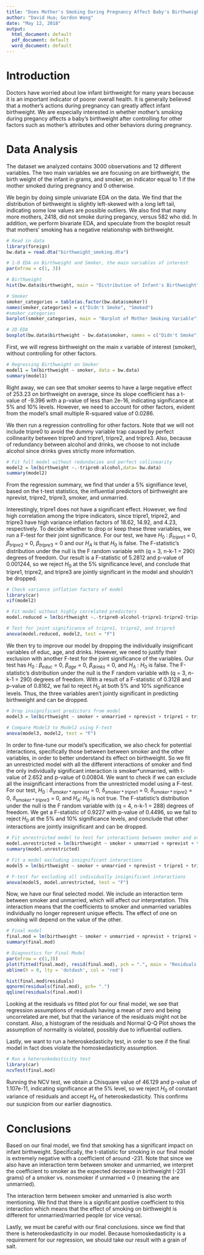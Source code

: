 ---
title: "Does Mother's Smoking During Pregnancy Affect Baby's Birthweight?"
author: "David Hua; Gordon Wang"
date: "May 12, 2018"
output:
  html_document: default
  pdf_document: default
  word_document: default
---


# Introduction

Doctors have worried about low infant birthweight for many years because it is an important indicator of poorer overall health. It is generally believed that a mother's actions during pregnancy can greatly affect infant birthweight. We are especially interested in whether mother's smoking during pregancy affects a baby's birthweight after controlling for other factors such as mother's attributes and other behaviors during pregnancy. 


# Data Analysis

The dataset we analyzed contains 3000 observations and 12 different variables. The two main variables we are focusing on are birthweight, the birth weight of the infant in grams, and smoker, an indicator equal to 1 if the mother smoked during pregnancy and 0 otherwise.

We begin by doing simple univariate EDA on the data. We find that the distribution of birthweight is slightly left-skewed with a long left tail, indicating some low values are possible outliers. We also find that many more mothers, 2418, did not smoke during pregancy, versus 582 who did. In addition, we perform bivariate EDA, and speculate from the boxplot result that mothers' smoking has a negative relationship with birthweight.

```{r, echo = FALSE, fig.height = 3, fig.width = 6}
# Read in data
library(foreign)
bw.data = read.dta("birthweight_smoking.dta")

# 1-D EDA on Birthweight and Smoker, the main variables of interest
par(mfrow = c(1, 3))

# Birthweight
hist(bw.data$birthweight, main = "Distribution of Infant's Birthweight", xlab = "Birthweight of Infant (g)", ylab = "Frequency", col = "red")

# Smoker
smoker_categories = table(as.factor(bw.data$smoker))
names(smoker_categories) = c("Didn't Smoke", "Smoked")
#smoker_categories
barplot(smoker_categories, main = "Barplot of Mother Smoking Variable", xlab = "Smoked During Pregnancy", ylab = "Frequency")

# 2D EDA 
boxplot(bw.data$birthweight ~ bw.data$smoker, names = c("Didn't Smoke", "Smoked"), main = "Birthweight vs Smoker", xlab = "Smoker", ylab = "Birthweight (g)", col = "slategray4")
```


First, we will regress birthweight on the main x variable of interest (smoker), without controlling for other factors. 

```{r, echo = FALSE}
# Regressing Birthweight on Smoker
model1 = lm(birthweight ~ smoker, data = bw.data)
summary(model1)
```

Right away, we can see that smoker seems to have a large negative effect of 253.23 on birthweight on average, since its slope coefficient has a t-value of -9.396 with a p-value of less than 2e-16, indicating significance at 5% and 10% levels. However, we need to account for other factors, evident from the model's small multiple R-squared value of 0.0286.


We then run a regression controlling for other factors. Note that we will not include tripre0 to avoid the dummy variable trap caused by perfect collinearity between tripre0 and tripre1, tripre2, and tripre3. Also, because of redundancy between alcohol and drinks, we choose to not include alcohol since drinks gives strictly more information. 

```{r, echo = FALSE, results = "hide"}
# Fit full model without redundacies and perfect collinearity
model2 = lm(birthweight ~.-tripre0-alcohol,data= bw.data)
summary(model2)
```

From the regression summary, we find that under a 5% signifiance level, based on the t-test statistics, the influential predictors of birthweight are nprevist, tripre2, tripre3, smoker, and unmarried. 

Interestingly, tripre1 does not have a significant effect. However, we find high correlation among the tripre indicators, since tripre1, tripre2, and tripre3 have high variance inflation factors of 18.62, 14.92, and 4.23, respectively. To decide whether to drop or keep these three variables, we run a F-test for their joint significance. For our test, we have $H_{0}$ : $\beta_{tripre1}$ = 0, $\beta_{tripre2}$ = 0, $\beta_{tripre3}$ = 0 and our $H_{A}$ is that $H_{0}$ is false. The F-statistic's distribution under the null is the F random variable with (q = 3, n-k-1 = 290) degrees of freedom. Our result is a F-statistic of 5.2812 and p-value of 0.001244, so we reject $H_{0}$ at the 5% significance level, and conclude that tripre1, tripre2, and tripre3 are jointly significant in the model and shouldn't be dropped.

```{r, warning = FALSE, message = FALSE, echo = FALSE, results = "hide"}
# Check variance inflation factors of model
library(car)
vif(model2)

# Fit model without highly correlated predicters
model.reduced = lm(birthweight ~.-tripre0-alcohol-tripre1-tripre2-tripre3,data = bw.data)

# Test for joint significance of tripre1, tripre2, and tripre3
anova(model.reduced, model2, test = "F")
```

We then try to improve our model by dropping the individually insignificant variables of educ, age, and drinks. However, we need to justify their exclusion with another F-test for the joint significance of the variables. Our test has $H_{0}$ : $\beta_{educ}$ = 0, $\beta_{age}$ = 0, $\beta_{drinks}$ = 0, and $H_{A}$ : $H_{0}$ is false. The F-statistic's distribution under the null is the F random variable with (q = 3, n-k-1 = 290) degrees of freedom. With a result of a F-statistic of 0.3128 and p-value of 0.8162, we fail to reject $H_{0}$ at both 5% and 10% significance levels. Thus, the three variables aren't jointly significant in predicting birthweight and can be dropped.

```{r, echo = FALSE}
# Drop insignificant predictors from model
model3 = lm(birthweight ~ smoker + unmarried + nprevist + tripre1 + tripre2 + tripre3, data = bw.data)

# Compare Model3 to Model2 using F-test
anova(model3, model2, test = "F")
```

In order to fine-tune our model's specification, we also check for potential interactions, specifically those between between smoker and the other variables, in order to better understand its effect on birthweight. So we fit an unrestricted model with all the different interactions of smoker and find the only individually significant interaction is smoker*unmarried, with t-value of 2.652 and p-value of 0.00804. We want to check if we can exclude all the insignificant interactions from the unrestricted model using a F-test.
For our test, $H_{0}$ : $\delta_{smoker*nprevist}$ = 0, $\delta_{smoker*tripre1}$ = 0, 
$\delta_{smoker*tripre2}$ = 0, $\delta_{smoker*tripre3}$ = 0, and $H_{A}$: $H_{0}$ is not true. The F-statistic's distribution under the null is the F random variable with (q = 4, n-k-1 = 288) degrees of freedom. We get a F-statistic of 0.9227 with p-value of 0.4496, so we fail to reject $H_{0}$ at the 5% and 10% significance levels, and conclude that other interactions are jointly insignificant and can be dropped.


```{r, echo = FALSE, results = "hide"}
# Fit unrestricted model to test for interactions between smoker and other variables
model.unrestricted = lm(birthweight ~ smoker + unmarried + nprevist + tripre1 + tripre2 + tripre3 + smoker*nprevist + smoker*unmarried + smoker*tripre1 + smoker*tripre2 + smoker*tripre3, data = bw.data)
summary(model.unrestricted)

# Fit a model excluding insignificant interactions
model5 = lm(birthweight ~ smoker + unmarried + nprevist + tripre1 + tripre2 + tripre3 + smoker*unmarried, data = bw.data)

# F-test for excluding all individually insignificant interactions
anova(model5, model.unrestricted, test = "F")
```

Now, we have our final selected model. We include an interaction term between smoker and unmarried, which will affect our interpretation. This interaction means that the coefficients to smoker and unmarried variables individually no longer represent unique effects. The effect of one on smoking will depend on the value of the other. 

```{r, echo = FALSE, fig.width = 6, fig.height = 3}
# Final model
final.mod = lm(birthweight ~ smoker + unmarried + nprevist + tripre1 + tripre2 + tripre3 + smoker*unmarried, data = bw.data)
summary(final.mod)

# Diagnostics for Final Model
par(mfrow = c(1,3))
plot(fitted(final.mod), resid(final.mod), pch = ".", main = "Residuals vs Fitted", xlab = "Fitted Values", ylab = "Residual Values")
abline(h = 0, lty = 'dotdash', col = 'red')

hist(final.mod$residuals)
qqnorm(residuals(final.mod), pch= ".")
qqline(residuals(final.mod))
```

Looking at the residuals vs fitted plot for our final model, we see that regression assumptions of residuals having a mean of zero and being uncorrelated are met, but that the variance of the residuals might not be constant. Also, a histogram of the residuals and Normal Q-Q Plot shows the assumption of normality is violated, possibly due to influential outliers.


Lastly, we want to run a heteroskedasticity test, in order to see if the final model in fact does violate the homoskedasticity assumption. 

```{r, echo = FALSE}
# Run a heteroskedasticity test
library(car)
ncvTest(final.mod)
```

Running the NCV test, we obtain a Chisquare value of 46.129 and p-value of 1.107e-11, indicating significance at the 5% level, so we reject $H_{0}$ of constant variance of residuals and accept $H_{A}$ of heteroskedasticity. This confirms our suspicion from our earlier diagnostics.

# Conclusions

Based on our final model, we find that smoking has a significant impact on infant birthweight. Specifically, the t-statistic for smoking in our final model is extremely negative with a coefficient of around -231. Note that since we also have an interaction term between smoker and unmarried, we interpret the coefficient to smoker as the expected decrease in birthweight (-231 grams) of a smoker vs. nonsmoker if unmarried = 0 (meaning the are unmarried).

The interaction term between smoker and unmarried is also worth mentioning. We find that there is a significant postive coefficient to this interaction which means that the effect of smoking on birthweight is different for unmarried/married people (or vice versa). 

Lastly, we must be careful with our final conclusions. since we find that there is heteroskedasticity in our model. Because homoskedasticity is a requirement for our regression, we should take our result with a grain of salt.

